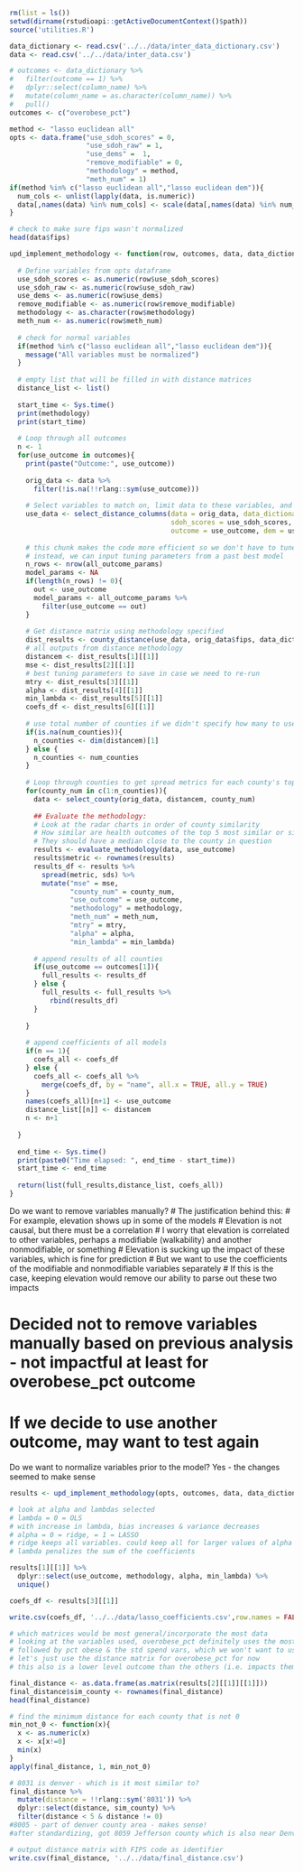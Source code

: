 ```r
rm(list = ls())
setwd(dirname(rstudioapi::getActiveDocumentContext()$path))
source('utilities.R')
```

```r
data_dictionary <- read.csv('../../data/inter_data_dictionary.csv')
data <- read.csv('../../data/inter_data.csv')

# outcomes <- data_dictionary %>% 
#   filter(outcome == 1) %>% 
#   dplyr::select(column_name) %>% 
#   mutate(column_name = as.character(column_name)) %>% 
#   pull()
outcomes <- c("overobese_pct")
```

```r
method <- "lasso euclidean all"
opts <- data.frame("use_sdoh_scores" = 0,
                   "use_sdoh_raw" = 1,
                   "use_dems" =  1,
                   "remove_modifiable" = 0,
                   "methodology" = method,
                   "meth_num" = 1)
if(method %in% c("lasso euclidean all","lasso euclidean dem")){
  num_cols <- unlist(lapply(data, is.numeric))
  data[,names(data) %in% num_cols] <- scale(data[,names(data) %in% num_cols])
}

# check to make sure fips wasn't normalized
head(data$fips)

```

```r
upd_implement_methodology <- function(row, outcomes, data, data_dictionary, all_outcome_params = NA, num_counties = NA){
  
  # Define variables from opts dataframe
  use_sdoh_scores <- as.numeric(row$use_sdoh_scores)
  use_sdoh_raw <- as.numeric(row$use_sdoh_raw)
  use_dems <- as.numeric(row$use_dems)
  remove_modifiable <- as.numeric(row$remove_modifiable)
  methodology <- as.character(row$methodology)
  meth_num <- as.numeric(row$meth_num)
  
  # check for normal variables
  if(method %in% c("lasso euclidean all","lasso euclidean dem")){
    message("All variables must be normalized")
  }
  
  # empty list that will be filled in with distance matrices
  distance_list <- list()
  
  start_time <- Sys.time()
  print(methodology)
  print(start_time)
  
  # Loop through all outcomes
  n <- 1
  for(use_outcome in outcomes){
    print(paste("Outcome:", use_outcome))
    
    orig_data <- data %>% 
      filter(!is.na(!!rlang::sym(use_outcome)))
    
    # Select variables to match on, limit data to these variables, and replace NAs
    use_data <- select_distance_columns(data = orig_data, data_dictionary = data_dictionary,
                                        sdoh_scores = use_sdoh_scores, sdoh_raw = use_sdoh_raw,
                                        outcome = use_outcome, dem = use_dems)
    
    # this chunk makes the code more efficient so we don't have to tune the same model multiple times for the same outcome/variables
    # instead, we can input tuning parameters from a past best model
    n_rows <- nrow(all_outcome_params)
    model_params <- NA
    if(length(n_rows) != 0){
      out <- use_outcome
      model_params <- all_outcome_params %>% 
        filter(use_outcome == out)
    }
    
    # Get distance matrix using methodology specified
    dist_results <- county_distance(use_data, orig_data$fips, data_dictionary, methodology, use_outcome, remove_modifiable, model_params)
    # all outputs from distance methodology
    distancem <- dist_results[1][[1]]
    mse <- dist_results[2][[1]]
    # best tuning parameters to save in case we need to re-run
    mtry <- dist_results[3][[1]]
    alpha <- dist_results[4][[1]]
    min_lambda <- dist_results[5][[1]]
    coefs_df <- dist_results[6][[1]]
    
    # use total number of counties if we didn't specify how many to use
    if(is.na(num_counties)){
      n_counties <- dim(distancem)[1]
    } else {
      n_counties <- num_counties
    }
    
    # Loop through counties to get spread metrics for each county's top 5 most similar
    for(county_num in c(1:n_counties)){
      data <- select_county(orig_data, distancem, county_num)
      
      ## Evaluate the methodology:
      # Look at the radar charts in order of county similarity
      # How similar are health outcomes of the top 5 most similar or similar within a certain distance?
      # They should have a median close to the county in question
      results <- evaluate_methodology(data, use_outcome)
      results$metric <- rownames(results)
      results_df <- results %>% 
        spread(metric, sds) %>% 
        mutate("mse" = mse,
               "county_num" = county_num,
               "use_outcome" = use_outcome,
               "methodology" = methodology,
               "meth_num" = meth_num,
               "mtry" = mtry,
               "alpha" = alpha,
               "min_lambda" = min_lambda)
      
      # append results of all counties
      if(use_outcome == outcomes[1]){
        full_results <- results_df
      } else {
        full_results <- full_results %>% 
          rbind(results_df)
      }
      
    }
    
    # append coefficients of all models
    if(n == 1){
      coefs_all <- coefs_df
    } else {
      coefs_all <- coefs_all %>% 
        merge(coefs_df, by = "name", all.x = TRUE, all.y = TRUE)
    }
    names(coefs_all)[n+1] <- use_outcome
    distance_list[[n]] <- distancem
    n <- n+1
    
  }
  
  end_time <- Sys.time()
  print(paste0("Time elapsed: ", end_time - start_time))
  start_time <- end_time
  
  return(list(full_results,distance_list, coefs_all))
}
```

Do we want to remove variables manually?
# The justification behind this:
# For example, elevation shows up in some of the models
# Elevation is not causal, but there must be a correlation
# I worry that elevation is correlated to other variables, perhaps a modifiable (walkability) and another nonmodifiable, or something
# Elevation is sucking up the impact of these variables, which is fine for prediction
# But we want to use the coefficients of the modifiable and nonmodifiable variables separately
# If this is the case, keeping elevation would remove our ability to parse out these two impacts

# Decided not to remove variables manually based on previous analysis - not impactful at least for overobese_pct outcome
# If we decide to use another outcome, may want to test again

Do we want to normalize variables prior to the model? Yes - the changes seemed to make sense

```r
results <- upd_implement_methodology(opts, outcomes, data, data_dictionary)

# look at alpha and lambdas selected
# lambda = 0 = OLS
# with increase in lambda, bias increases & variance decreases
# alpha = 0 = ridge, = 1 = LASSO
# ridge keeps all variables. could keep all for larger values of alpha too if they are all important
# lambda penalizes the sum of the coefficients

results[1][[1]] %>% 
  dplyr::select(use_outcome, methodology, alpha, min_lambda) %>% 
  unique()
```

```r
coefs_df <- results[3][[1]]

write.csv(coefs_df, '../../data/lasso_coefficients.csv',row.names = FALSE)

# which matrices would be most general/incorporate the most data
# looking at the variables used, overobese_pct definitely uses the most
# followed by pct obese & the std spend vars, which we won't want to use
# let's just use the distance matrix for overobese_pct for now
# this also is a lower level outcome than the others (i.e. impacts them down the road, so makes sense to use)
```

```r
final_distance <- as.data.frame(as.matrix(results[2][[1]][[1]]))
final_distance$sim_county <- rownames(final_distance)
head(final_distance)

# find the minimum distance for each county that is not 0
min_not_0 <- function(x){
  x <- as.numeric(x)
  x <- x[x!=0]
  min(x)
}
apply(final_distance, 1, min_not_0)

# 8031 is denver - which is it most similar to?
final_distance %>% 
  mutate(distance = !!rlang::sym('8031')) %>% 
  dplyr::select(distance, sim_county) %>%
  filter(distance < 5 & distance != 0)
#8005 - part of denver county area - makes sense!
#after standardizing, got 8059 Jefferson county which is also near Denver

# output distance matrix with FIPS code as identifier
write.csv(final_distance, '../../data/final_distance.csv')
```
